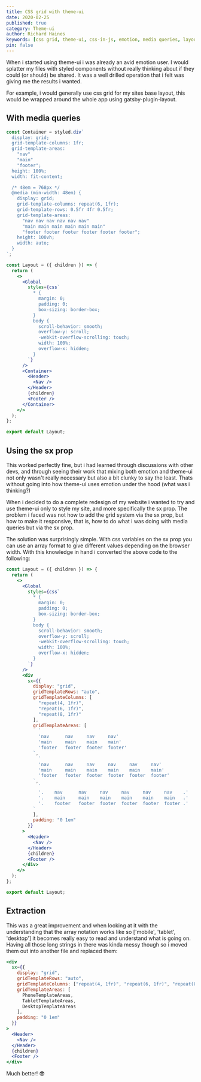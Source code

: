 ```yaml
---
title: CSS grid with theme-ui
date: 2020-02-25
published: true
category: Theme-ui
author: Richard Haines
keywords: [css grid, theme-ui, css-in-js, emotion, media queries, layouts]
pin: false
---
```


When i started using theme-ui i was already an avid emotion user. I would splatter my files with styled components without really thinking about if they could (or should) be shared. It was a well drilled operation that i felt was giving me the results i wanted.

For example, i would generally use css grid for my sites base layout, this would be wrapped around the whole app using gatsby-plugin-layout. 

## With media queries

```jsx
const Container = styled.div`
  display: grid;
  grid-template-columns: 1fr;
  grid-template-areas:
    "nav"
    "main"
    "footer";
  height: 100%;
  width: fit-content;

  /* 48em = 768px */
  @media (min-width: 48em) {
    display: grid;
    grid-template-columns: repeat(6, 1fr);
    grid-template-rows: 0.5fr 4fr 0.5fr;
    grid-template-areas:
      "nav nav nav nav nav nav"
      "main main main main main main"
      "footer footer footer footer footer footer";
    height: 100vh;
    width: auto;
  }
`;

const Layout = ({ children }) => {
  return (
    <>
      <Global
        styles={css`
          * {
            margin: 0;
            padding: 0;
            box-sizing: border-box;
          }
          body {
            scroll-behavior: smooth;
            overflow-y: scroll;
            -webkit-overflow-scrolling: touch;
            width: 100%;
            overflow-x: hidden;
          }
        `}
      />
      <Container>
        <Header>
          <Nav />
        </Header>
        {children}
        <Footer />
      </Container>
    </>
  );
};

export default Layout;
```

## Using the sx prop

This worked perfectly fine, but i had learned through discussions with other devs, and through seeing their work that mixing both emotion and theme-ui not only wasn't really necessary but also a bit clunky to say the least. Thats without going into how theme-ui uses emotion under the hood (what was i thinking?)

When i decided to do a complete redesign of my website i wanted to try and use theme-ui only to style my site, and more specifically the sx prop. The problem i faced was not how to add the grid system via the sx prop, but how to make it responsive, that is, how to do what i was doing with media queries but via the sx prop.

The solution was surprisingly simple. With css variables on the sx prop you can use an array format to give different values depending on the browser width. With this knowledge in hand i converted the above code to the following:

```jsx
const Layout = ({ children }) => {
  return (
    <>
      <Global
        styles={css`
          * {
            margin: 0;
            padding: 0;
            box-sizing: border-box;
          }
          body {
            scroll-behavior: smooth;
            overflow-y: scroll;
            -webkit-overflow-scrolling: touch;
            width: 100%;
            overflow-x: hidden;
          }
        `}
      />
      <div
        sx={{
          display: "grid",
          gridTemplateRows: "auto",
          gridTemplateColumns: [
            "repeat(4, 1fr)",
            "repeat(6, 1fr)",
            "repeat(8, 1fr)"
          ],
          gridTemplateAreas: [
            `
            'nav      nav     nav     nav'
            'main     main    main    main'
            'footer   footer  footer  footer'
          `,
            `
            'nav      nav     nav     nav     nav     nav'
            'main     main    main    main    main    main'
            'footer   footer  footer  footer  footer  footer'
          `,
            `
            '.    nav      nav     nav     nav     nav     nav    .'
            '.    main     main    main    main    main    main   .'
            '.    footer   footer  footer  footer  footer  footer .'
          `
          ],
          padding: "0 1em"
        }}
      >
        <Header>
          <Nav />
        </Header>
        {children}
        <Footer />
      </div>
    </>
  );
};

export default Layout;
```

## Extraction

This was a great improvement and when looking at it with the understanding that the array notation works like so ['mobile', 'tablet', 'desktop'] it becomes really easy to read and understand what is going on. Having all those long strings in there was kinda messy though so i moved them out into another file and replaced them:

```jsx
<div
  sx={{
    display: "grid",
    gridTemplateRows: "auto",
    gridTemplateColumns: ["repeat(4, 1fr)", "repeat(6, 1fr)", "repeat(8, 1fr)"],
    gridTemplateAreas: [
      PhoneTemplateAreas,
      TabletTemplateAreas,
      DesktopTemplateAreas
    ],
    padding: "0 1em"
  }}
>
  <Header>
    <Nav />
  </Header>
  {children}
  <Footer />
</div>
```

Much better! 😎

